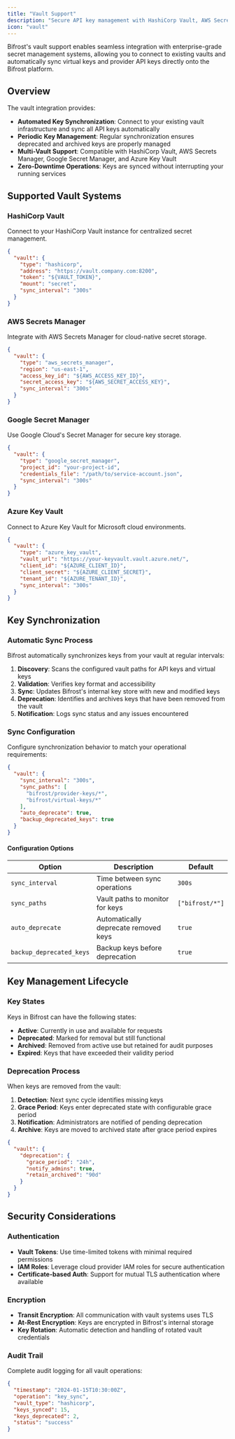 ```yaml
---
title: "Vault Support"
description: "Secure API key management with HashiCorp Vault, AWS Secrets Manager, Google Secret Manager, and Azure Key Vault integration. Store and retrieve sensitive credentials using enterprise-grade secret management."
icon: "vault"
---
```


Bifrost's vault support enables seamless integration with enterprise-grade secret management systems, allowing you to connect to existing vaults and automatically sync virtual keys and provider API keys directly onto the Bifrost platform.

## Overview

The vault integration provides:

- **Automated Key Synchronization**: Connect to your existing vault infrastructure and sync all API keys automatically
- **Periodic Key Management**: Regular synchronization ensures deprecated and archived keys are properly managed
- **Multi-Vault Support**: Compatible with HashiCorp Vault, AWS Secrets Manager, Google Secret Manager, and Azure Key Vault
- **Zero-Downtime Operations**: Keys are synced without interrupting your running services

## Supported Vault Systems

### HashiCorp Vault

Connect to your HashiCorp Vault instance for centralized secret management.

```json
{
  "vault": {
    "type": "hashicorp",
    "address": "https://vault.company.com:8200",
    "token": "${VAULT_TOKEN}",
    "mount": "secret",
    "sync_interval": "300s"
  }
}
```

### AWS Secrets Manager

Integrate with AWS Secrets Manager for cloud-native secret storage.

```json
{
  "vault": {
    "type": "aws_secrets_manager",
    "region": "us-east-1",
    "access_key_id": "${AWS_ACCESS_KEY_ID}",
    "secret_access_key": "${AWS_SECRET_ACCESS_KEY}",
    "sync_interval": "300s"
  }
}
```

### Google Secret Manager

Use Google Cloud's Secret Manager for secure key storage.

```json
{
  "vault": {
    "type": "google_secret_manager",
    "project_id": "your-project-id",
    "credentials_file": "/path/to/service-account.json",
    "sync_interval": "300s"
  }
}
```

### Azure Key Vault

Connect to Azure Key Vault for Microsoft cloud environments.

```json
{
  "vault": {
    "type": "azure_key_vault",
    "vault_url": "https://your-keyvault.vault.azure.net/",
    "client_id": "${AZURE_CLIENT_ID}",
    "client_secret": "${AZURE_CLIENT_SECRET}",
    "tenant_id": "${AZURE_TENANT_ID}",
    "sync_interval": "300s"
  }
}
```

## Key Synchronization

### Automatic Sync Process

Bifrost automatically synchronizes keys from your vault at regular intervals:

1. **Discovery**: Scans the configured vault paths for API keys and virtual keys
2. **Validation**: Verifies key format and accessibility
3. **Sync**: Updates Bifrost's internal key store with new and modified keys
4. **Deprecation**: Identifies and archives keys that have been removed from the vault
5. **Notification**: Logs sync status and any issues encountered

### Sync Configuration

Configure synchronization behavior to match your operational requirements:

```json
{
  "vault": {
    "sync_interval": "300s",
    "sync_paths": [
      "bifrost/provider-keys/*",
      "bifrost/virtual-keys/*"
    ],
    "auto_deprecate": true,
    "backup_deprecated_keys": true
  }
}
```

#### Configuration Options

| Option | Description | Default |
|--------|-------------|---------|
| `sync_interval` | Time between sync operations | `300s` |
| `sync_paths` | Vault paths to monitor for keys | `["bifrost/*"]` |
| `auto_deprecate` | Automatically deprecate removed keys | `true` |
| `backup_deprecated_keys` | Backup keys before deprecation | `true` |

## Key Management Lifecycle

### Key States

Keys in Bifrost can have the following states:

- **Active**: Currently in use and available for requests
- **Deprecated**: Marked for removal but still functional
- **Archived**: Removed from active use but retained for audit purposes
- **Expired**: Keys that have exceeded their validity period

### Deprecation Process

When keys are removed from the vault:

1. **Detection**: Next sync cycle identifies missing keys
2. **Grace Period**: Keys enter deprecated state with configurable grace period
3. **Notification**: Administrators are notified of pending deprecation
4. **Archive**: Keys are moved to archived state after grace period expires

```json
{
  "vault": {
    "deprecation": {
      "grace_period": "24h",
      "notify_admins": true,
      "retain_archived": "90d"
    }
  }
}
```

## Security Considerations

### Authentication

- **Vault Tokens**: Use time-limited tokens with minimal required permissions
- **IAM Roles**: Leverage cloud provider IAM roles for secure authentication
- **Certificate-based Auth**: Support for mutual TLS authentication where available

### Encryption

- **Transit Encryption**: All communication with vault systems uses TLS
- **At-Rest Encryption**: Keys are encrypted in Bifrost's internal storage
- **Key Rotation**: Automatic detection and handling of rotated vault credentials

### Audit Trail

Complete audit logging for all vault operations:

```json
{
  "timestamp": "2024-01-15T10:30:00Z",
  "operation": "key_sync",
  "vault_type": "hashicorp",
  "keys_synced": 15,
  "keys_deprecated": 2,
  "status": "success"
}
```
